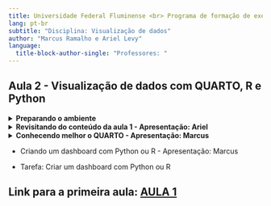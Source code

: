 ```yaml
---
title: Universidade Federal Fluminense <br> Programa de formação de executivos <br> Ciência de dados
lang: pt-br
subtitle: "Disciplina: Visualização de dados"
author: "Marcus Ramalho e Ariel Levy"
language: 
  title-block-author-single: "Professores: "
---
```



## Aula 2 - Visualização de dados com QUARTO, R e Python

<details>

<summary>**Preparando o ambiente **</summary>

-   [CLIQUE AQUI PARA APRENDER A INSTALAR LOCALMENTE](https://uff-adm.notion.site/Instala-o-b5969aeda52045289c52db8fd833c6b3)
-   [CLIQUE AQUI PARA ACESSAR O AMBIENTE ONLINE](https://posit.cloud/content/8106491)  
    -   Instalação do QUARTO
    -   Instalação do R
    -   Instalação do Python

</details>

<details>

<summary>**Revisitando do conteúdo da aula 1 - Apresentação: Ariel**</summary>

-   ggplot2
-   gramática dos gráficos
-   esquisse
-   From data to viz

</details>

<details>

<summary>**Conhecendo melhor o QUARTO - Apresentação: Marcus **</summary>

-   [ ] [Metadados](https://quarto.org/docs/projects/quarto-projects.html)
-   [ ] [Meu melhor amigo](https://quarto.org/)
-   [ ] [Cheatsheets](https://rstudio.github.io/cheatsheets)
-   [ ] [Tipos de documentos](https://quarto.org/docs/output-formats/all-formats.html)
-   [ ] [Dashboard](https://quarto.org/docs/dashboards/)

<center>
<iframe width="560" height="315" src="https://www.youtube.com/embed/_VGJIPRGTy4?si=6gqc46Z16a7_tAC7" title="YouTube video player" frameborder="0" allow="accelerometer; autoplay; clipboard-write; encrypted-media; gyroscope; picture-in-picture; web-share" referrerpolicy="strict-origin-when-cross-origin" allowfullscreen></iframe>
</center>
</details>

-   Criando um dashboard com Python ou R - Apresentação: Marcus
  

-   Tarefa: Criar um dashboard com Python ou R

## Link para a primeira aula: [AULA 1](https://marcusramalho.tech/dataVizR/#/title-slide)
